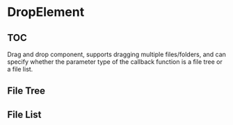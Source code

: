 
# DropElement

## TOC

Drag and drop component, supports dragging multiple files/folders, and can specify whether the parameter type of the callback function is a file tree or a file list.

## File Tree

<Playground code={FileTreeRaw} title='File Tree' description='Drag and drop files/folders to view the file structure.'>
  <FileTree />
</Playground>

## File List

<Playground code={FileListRaw} title='File List' description='Drag and drop files/folders to upload directly.'>
  <FileList />
</Playground>
